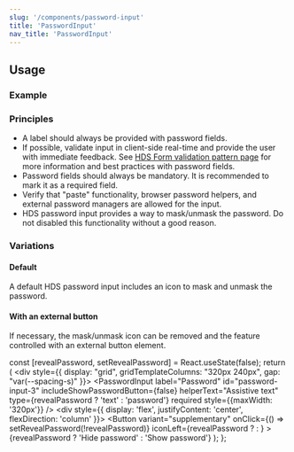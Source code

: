 ```yaml
---
slug: '/components/password-input'
title: 'PasswordInput'
nav_title: 'PasswordInput'
---
```




## Usage

### Example
<PlaygroundPreview>
  <PasswordInput
    concealPasswordButtonAriaLabel="Hide password"
    helperText="Assistive text"
    id="password-input-1"
    includeShowPasswordButton
    label="Password"
    revealPasswordButtonAriaLabel="Show password"
    required
    style={{ maxWidth: '320px' }}
  />
</PlaygroundPreview>

### Principles
- A label should always be provided with password fields.
- If possible, validate input in client-side real-time and provide the user with immediate feedback. See [HDS Form validation pattern page](/patterns/form-validation) for more information and best practices with password fields.
- Password fields should always be mandatory. It is recommended to mark it as a required field.
- Verify that "paste" functionality, browser password helpers, and external password managers are allowed for the input.
- HDS password input provides a way to mask/unmask the password. Do not disabled this functionality without a good reason.

### Variations

#### Default
A default HDS password input includes an icon to mask and unmask the password.

<PlaygroundPreview>
  <PasswordInput
    concealPasswordButtonAriaLabel="Hide password"
    helperText="Assistive text"
    id="password-input-2"
    includeShowPasswordButton
    label="Password"
    revealPasswordButtonAriaLabel="Show password"
    required
    style={{ maxWidth: '320px' }}
  />
</PlaygroundPreview>

#### With an external button
If necessary, the mask/unmask icon can be removed and the feature controlled with an external button element.

  const [revealPassword, setRevealPassword] = React.useState(false);
  return (
    <div style={{ display: "grid", gridTemplateColumns: "320px 240px", gap: "var(--spacing-s)" }}>
      <PasswordInput
        label="Password"
        id="password-input-3"
        includeShowPasswordButton={false}
        helperText="Assistive text"
        type={revealPassword ? 'text' : 'password'}
        required
        style={{maxWidth: '320px'}}
      />
      <div style={{ display: 'flex', justifyContent: 'center', flexDirection: 'column' }}>
        <Button
          variant="supplementary"
          onClick={() => setRevealPassword(!revealPassword)}
          iconLeft={revealPassword ? <IconEyeCrossed aria-hidden /> : <IconEye aria-hidden />}
        >
          {revealPassword ? 'Hide password' : 'Show password'}
        </Button>
      </div>
    </div>
  );
};

<PlaygroundPreview>
  <ExternalButtonExample />
</PlaygroundPreview>
